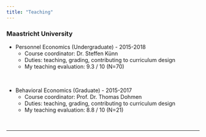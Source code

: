 ```yaml
---
title: "Teaching"
---
```


### Maastricht University

- Personnel Economics (Undergraduate) - 2015-2018
    - Course coordinator: Dr. Steffen Künn
    - Duties: teaching, grading, contributing to curriculum design
    - My teaching evaluation: 9.3 / 10 (N=70)

<br>

- Behavioral Economics (Graduate) - 2015-2017
    - Course coordinator: Prof. Dr. Thomas Dohmen
    - Duties: teaching, grading, contributing to curriculum design
    - My teaching evaluation: 8.8 / 10 (N=21)
    

<!--
Add separation here between body and footer
-->

<br>

---